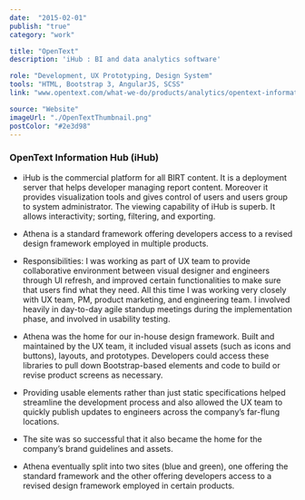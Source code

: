 ```yaml
---
date:  "2015-02-01"
publish: "true" 
category: "work"

title: "OpenText"
description: 'iHub : BI and data analytics software'

role: "Development, UX Prototyping, Design System"
tools: "HTML, Bootstrap 3, AngularJS, SCSS" 
link: "www.opentext.com/what-we-do/products/analytics/opentext-information-hub"

source: "Website"
imageUrl: "./OpenTextThumbnail.png"
postColor: "#2e3d98"
---
```



### OpenText Information Hub (iHub)

- iHub is the commercial platform for all BIRT content. It is a deployment server that helps developer managing report content. Moreover it provides visualization tools and gives control of users and users group to system administrator. The viewing capability of iHub is superb. It allows interactivity; sorting, filtering, and exporting.

- Athena is a standard framework offering developers access to a revised design framework employed in multiple products.

- Responsibilities: I was working as part of UX team to provide collaborative environment between visual designer and engineers through UI refresh, and improved certain functionalities to make sure that users find what they need. All this time I was working very closely with UX team, PM, product marketing, and engineering team. I involved heavily in day-to-day agile standup meetings during the implementation phase, and involved in usability testing.

- Athena was the home for our in-house design framework.  Built and maintained by the UX team, it included visual assets (such as icons and buttons), layouts, and prototypes. Developers could access these libraries to pull down Bootstrap-based elements and code to build or revise product screens as necessary.

- Providing usable elements rather than just static specifications helped streamline the development process and also allowed the UX team to quickly publish updates to engineers across the company’s far-flung locations.

- The site was so successful that it also became the home for the company’s brand guidelines and assets.

- Athena eventually split into two sites (blue and green), one offering the standard framework and the other offering developers access to a revised design framework employed in certain products.

<ImageWrap srcName="OpentextWhiteboardDashBoardDesign" title="Whiteboard DashBoard Design" width="50"/>
<ImageWrap srcName="OpentextWhiteboardSolution" title="Whiteboard Dataset Report Design for Opentext" width="40"/>
<PhotoGallery variant="OpenTextAthena" title="OpenText Athena"/>
<PhotoGallery variant="OpenTextFtype" title="OpenText Ftype"/>
<Carousel variant="OpenTextRebrand" title="OpenText Rebrand"/>
<PhotoGallery variant="OpenTextIhub" title="IhubAnalytics and Data Visualization Platform" columns={2}/>